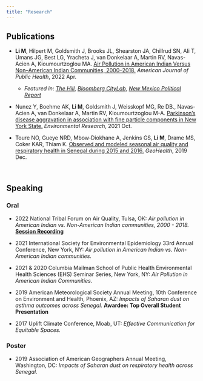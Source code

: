 ```yaml
---
title: "Research"
---
```


## Publications

* **Li M**, Hilpert M, Goldsmith J, Brooks JL, Shearston JA, Chillrud SN, Ali T, Umans JG, Best LG, Yracheta J, van Donkelaar A, Martin RV, Navas-Acien A, Kioumourtzoglou MA. [Air Pollution in American Indian Versus Non–American Indian Communities, 2000–2018.](https://doi.org/10.2105/AJPH.2021.306650) *American Journal of Public Health*, 2022 Apr.
  + *Featured in*: [*The Hill*](https://thehill.com/policy/equilibrium-sustainability/599448-american-indian-communities-benefit-less-from-downward/), [*Bloomberg CityLab*](https://www.bloomberg.com/news/articles/2022-03-23/study-documents-air-pollution-burden-on-tribal-lands), [*New Mexico Political Report*](https://nmpoliticalreport.com/2022/04/08/study-finds-native-american-communities-face-greater-air-pollution-burdens)
\  
\
  
* Nunez Y, Boehme AK, **Li M**, Goldsmith J, Weisskopf MG, Re DB., Navas-Acien A, 
van Donkelaar A, Martin RV, Kioumourtzoglou M-A. [Parkinson’s disease aggravation in association with fine particle components in New York State.](https://doi.org/10.1016/j.envres.2021.111554) *Environmental Research*, 2021 Oct. 

* Toure NO, Gueye NRD, Mbow‐Diokhane A, Jenkins GS, **Li M**, Drame MS, Coker KAR, Thiam K. [Observed and modeled seasonal air quality and respiratory health in Senegal during 2015 and 2016.](https://agupubs.onlinelibrary.wiley.com/doi/full/10.1029/2019GH000214) *GeoHealth*, 2019 Dec. 
 
<br>


## Speaking

### Oral

* 2022 National Tribal Forum on Air Quality, Tulsa, OK: _Air pollution in American Indian vs. Non-American Indian communities, 2000 - 2018._ [**Session Recording**](https://mediaspace.nau.edu/media/Air+Pollution+in+American+Indian+Versus+Non%E2%80%93American+Indian+Communities%2C++2000%E2%80%932018/1_pmuezpax/256131513)

* 2021 International Society for Environmental Epidemiology 33rd Annual Conference, New York, NY:  _Air pollution in American Indian vs. Non-American Indian communities._

* 2021 & 2020 Columbia Mailman School of Public Health Environmental Health Sciences (EHS) Seminar Series, New York, NY:  _Air Pollution in American Indian Communities._

* 2019 American Meteorological Society Annual Meeting, 10th Conference on 
Environment and Health, Phoenix, AZ: _Impacts of Saharan dust on asthma outcomes across Senegal._ **Awardee: Top Overall Student Presentation**

* 2017 Uplift Climate Conference, Moab, UT: _Effective Communication for Equitable Spaces._

### Poster
* 2019 Association of American Geographers Annual Meeting, Washington, DC: _Impacts of Saharan dust on respiratory health across Senegal._





